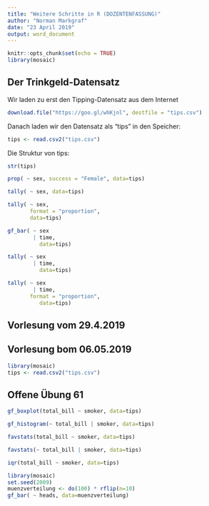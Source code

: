 ```yaml
---
title: "Weitere Schritte in R (DOZENTENFASSUNG)"
author: "Norman Markgraf"
date: "23 April 2019"
output: word_document
---
```


```r
knitr::opts_chunk$set(echo = TRUE)
library(mosaic)
```

## Der Trinkgeld-Datensatz

Wir laden zu erst den Tipping-Datensatz aus dem Internet 

```r
download.file("https://goo.gl/whKjnl", destfile = "tips.csv")
```

Danach laden wir den Datensatz als "tips" in den Speicher:

```r
tips <- read.csv2("tips.csv")
```


Die Struktur von tips:

```r
str(tips)
```


```r
prop( ~ sex, success = "Female", data=tips)
```

```r
tally( ~ sex, data=tips)
```

```r
tally( ~ sex,
       format = "proportion",
       data=tips)
```


```r
gf_bar( ~ sex
        | time,
          data=tips)
```

```r
tally( ~ sex
        | time,
          data=tips)
```

```r
tally( ~ sex
        | time,
       format = "proportion",
          data=tips)
```



## Vorlesung vom 29.4.2019


## Vorlesung bom 06.05.2019

```r
library(mosaic)
tips <- read.csv2("tips.csv")
```


## Offene Übung 61

```r
gf_boxplot(total_bill ~ smoker, data=tips)
```

```r
gf_histogram(~ total_bill | smoker, data=tips)
```

```r
favstats(total_bill ~ smoker, data=tips)
```

```r
favstats(~ total_bill | smoker, data=tips)
```

```r
iqr(total_bill ~ smoker, data=tips)
```


```r
library(mosaic)
set.seed(2009)
muenzverteilung <- do(100) * rflip(n=10)
gf_bar( ~ heads, data=muenzverteilung)
```








